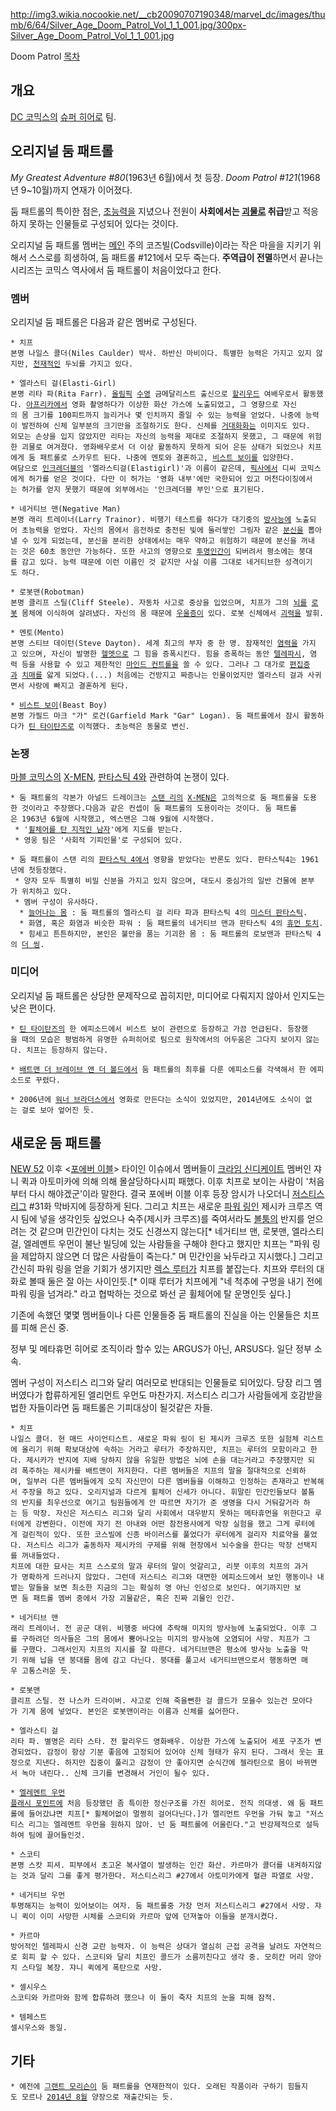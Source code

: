 http://img3.wikia.nocookie.net/__cb20090707190348/marvel_dc/images/thumb/6/64/Silver_Age_Doom_Patrol_Vol_1_1_001.jpg/300px-Silver_Age_Doom_Patrol_Vol_1_1_001.jpg

Doom Patrol
[[목차]]
== 개요 ==
[[DC 코믹스]]의 [[슈퍼 히어로]] 팀.

== 오리지널 둠 패트롤 ==
''My Greatest Adventure #80''(1963년 6월)에서 첫 등장. ''Doom Patrol #121''(1968년 9~10월)까지 연재가 이어졌다.

둠 패트롤의 특이한 점은, [[초능력]]을 지녔으나 전원이 '''사회에서는 [[괴물]]로 취급'''받고 적응하지 못하는 인물들로 구성되어 있다는 것이다.

오리지널 둠 패트롤 멤버는 [[메인]] 주의 코즈빌(Codsville)이라는 작은 마을을 지키기 위해서 스스로를 희생하여, 둠 패트롤 #121에서 모두 죽는다. '''주역급이 전멸'''하면서 끝나는 시리즈는 코믹스 역사에서 둠 패트롤이 처음이었다고 한다.

=== 멤버 ===
오리지널 둠 패트롤은 다음과 같은 멤버로 구성된다.

 * 치프
 본명 나일스 콜더(Niles Caulder) 박사. 하반신 마비이다. 특별한 능력은 가지고 있지 않지만, [[천재]]적인 두뇌를 가지고 있다.

 * 엘라스티 걸(Elasti-Girl)
 본명 리타 파(Rita Farr). [[올림픽]] [[수영]] 금메달리스트 출신으로 [[할리우드]] 여배우로서 활동했다. [[아프리카]]에서 영화 촬영하다가 이상한 화산 가스에 노출되었고, 그 영향으로 자신의 몸 크기를 100피트까지 늘리거나 몇 인치까지 줄일 수 있는 능력을 얻었다. 나중에 능력이 발전하여 신체 일부분의 크기만을 조절하기도 한다. 신체를 [[거대화]]화는 이미지도 있다.
 외모는 손상을 입지 않았지만 리타는 자신의 능력을 제대로 조절하지 못했고, 그 때문에 위험한 괴물로 여겨졌다. 영화배우로서 더 이상 활동하지 못하게 되어 은둔 상태가 되었으나 치프에게 둠 패트롤로 스카우트 된다. 나중에 멘토와 결혼하고, [[비스트 보이]]를 입양한다.
 여담으로 [[인크레더블]]의 '엘라스티걸(Elastigirl)'과 이름이 같은데, [[픽사]]에서 디씨 코믹스에게 허가를 얻은 것이다. 다만 이 허가는 '영화 내부'에만 국한되어 있고 머천다이징에서는 허가를 얻지 못했기 때문에 외부에서는 '인크레더블 부인'으로 표기된다.

 * 네거티브 맨(Negative Man)
 본명 래리 트레이너(Larry Trainor). 비행기 테스트를 하다가 대기중의 [[방사능]]에 노출되어 초능력을 얻었다. 자신의 몸에서 음전하로 충전된 빛에 둘러쌓인 그림자 같은 [[분신]]을 뽑아낼 수 있게 되었는데, 분신을 분리한 상태에서는 매우 약하고 위험하기 때문에 분신을 꺼내는 것은 60초 동안만 가능하다. 또한 사고의 영향으로 [[투명인간]]이 되버려서 평소에는 붕대를 감고 있다. 능력 때문에 이런 이름인 것 같지만 사실 이름 그대로 네거티브한 성격이기도 하다.

 * 로봇맨(Robotman)
 본명 클리프 스틸(Cliff Steele). 자동차 사고로 중상을 입었으며, 치프가 그의 [[뇌]]를 [[로봇]] 몸체에 이식하여 살려냈다. 자신의 몸 때문에 [[우울증]]이 있다. 로봇 신체에서 [[괴력]]을 발휘.

 * 멘토(Mento)
 본명 스티브 데이턴(Steve Dayton). 세계 최고의 부자 중 한 명. 잠재적인 [[염력]]을 가지고 있으며, 자신이 발명한 [[헬멧]]으로 그 힘을 증폭시킨다. 힘을 증폭하는 동안 [[텔레파시]], 염력 등을 사용할 수 있고 제한적인 [[마인드 컨트롤]]을 쓸 수 있다. 그러나 그 대가로 [[편집증]]과 [[치매]]를 앓게 되었다.(...) 처음에는 건방지고 짜증나는 인물이었지만 엘라스티 걸과 사귀면서 사랑에 빠지고 결혼하게 된다.

 * [[비스트 보이]](Beast Boy)
 본명 가필드 마크 "가" 로건(Garfield Mark "Gar" Logan). 둠 패트롤에서 잠시 활동하다가 [[틴 타이탄즈]]로 이적헀다. 초능력은 동물로 변신.

=== 논쟁 ===
[[마블 코믹스]]의 [[X-MEN]], [[판타스틱 4]]와 관련하여 논쟁이 있다.

 * 둠 패트롤의 각본가 아널드 드레이크는 [[스탠 리]]의 [[X-MEN]]은 고의적으로 둠 패트롤을 도용한 것이라고 주장했다.다음과 같은 컨셉이 둠 패트롤의 도용이라는 것이다. 둠 패트롤은 1963년 6월에 시작했고, 엑스맨은 그해 9월에 시작했다.
  * '[[프로페서X|휠체어를 탄 지적인 남자]]'에게 지도를 받는다.
  * 영웅 팀은 '사회적 기피인물'로 구성되어 있다.

 * 둠 패트롤이 스탠 리의 [[판타스틱 4]]에서 영향을 받았다는 반론도 있다. 판타스틱4는 1961년에 첫등장했다.
  * 양자 모두 특별히 비밀 신분을 가지고 있지 않으며, 대도시 중심가의 일반 건물에 본부가 위치하고 있다.
  * 멤버 구성이 유사하다.
   * [[신체변형|늘어나는 몸]] : 둠 패트롤의 엘라스티 걸 리타 파과 판타스틱 4의 [[미스터 판타스틱]].
   * 화염, 혹은 화염과 비슷한 파워 : 둠 패트롤의 네거티브 맨과 판타스틱 4의 [[휴먼 토치]].
   * 힘세고 튼튼하지만, 본인은 불만을 품는 기괴한 몸 : 둠 패트롤의 로보맨과 판타스틱 4의 [[더 씽]].

=== 미디어 ===
오리지널 둠 패트롤은 상당한 문제작으로 꼽히지만, 미디어로 다뤄지지 않아서 인지도는 낮은 편이다.

 * [[틴 타이탄즈]]의 한 에피소드에서 비스트 보이 관련으로 등장하고 가끔 언급된다. 등장했을 때의 모습은 평범하게 유명한 슈퍼히어로 팀으로 원작에서의 어두움은 그다지 보이지 않는다. 치프는 등장하지 않는다.

 * [[배트맨 더 브레이브 앤 더 볼드]]에서 둠 패트롤의 최후를 다룬 에피소드를 각색해서 한 에피소드로 꾸렸다.

 * 2006년에 [[워너 브라더스]]에서 영화로 만든다는 소식이 있었지만, 2014년에도 소식이 없는 걸로 보아 엎어진 듯.

== 새로운 둠 패트롤 ==
[[NEW 52]] 이후 <[[포에버 이블]]> 타이인 이슈에서 멤버들이 [[크라임 신디케이트]] 멤버인 쟈니 퀵과 아토미카에 의해 의해 몰살당하다시피 패했다. 이후 치프로 보이는 사람이 '처음부터 다시 해야겠군'이라 말한다. 결국 포에버 이블 이후 등장 암시가 나오더니 [[저스티스 리그]] #31화 막바지에 등장하게 된다. 그리고 치프는 새로운 [[할 조던(지구-3)|파워 링]]인 제시카 크루즈 역시 팀에 넣을 생각인듯 싶었으나 숙주(제시카 크루즈)를 죽여서라도 [[볼툼]]의 반지를 얻으려는 것 같으며 민간인이 다치는 것도 신경쓰지 않는다[* 네거티브 맨, 로봇맨, 엘라스티 걸, 엘레멘트 우먼이 불난 빌딩에 있는 사람들을 구해야 한다고 했지만 치프는 "파워 링을 제압하지 않으면 더 많은 사람들이 죽는다." 며 민간인을 놔두라고 지시했다.] 그리고 간신히 파워 링을 얻을 기회가 생기지만 [[렉스 루터]]가 치프를 붙잡는다. 치프와 루터의 대화로 볼때 둘은 잘 아는 사이인듯.[* 이때 루터가 치프에게 "네 척추에 구멍을 내기 전에 파워 링을 넘겨라." 라고 협박하는 것으로 봐선 곧 휠체어에 탈 운명인듯 싶다.]

기존에 속했던 몇몇 멤버들이나 다른 인물들중 둠 패트롤의 진실을 아는 인물들은 치프를 피해 은신 중.

정부 및 메타휴먼 히어로 조직이라 할수 있는 ARGUS가 아닌, ARSUS다. 일단 정부 소속.

멤버 구성이 저스티스 리그와 달리 여러모로 반대되는 인물들로 되어있다. 당장 리그 멤버였다가 합류하게된 엘리먼트 우먼도 마찬가지. 저스티스 리그가 사람들에게 호감받을법한 자들이라면 둠 패트롤은 기피대상이 될것같은 자들.

 * 치프
 나일스 콜더. 현 매드 사이언티스트. 새로운 파워 링이 된 제시카 크루즈 또한 실험체 리스트에 올리기 위해 확보대상에 속하는 거라고 루터가 주장하지만, 치프는 루터의 모함이라고 한다. 제시카가 반지에 지배 당하지 않을 유일한 방법은 뇌에 손을 대는거라고 주장했지만 되려 폭주하는 제시카를 배트맨이 저지한다. 다른 멤버들은 치프의 말을 절대적으로 신뢰하며, 일부러 다른 멤버들에게 오직 자신만이 다른 멤버들을 이해하고 인정하는 존재라고 반복해서 주장을 하고 있다. 오리지널과 다르게 휠체어 신세가 아니다. 휘말린 민간인들보다 볼툼의 반지를 최우선으로 여기고 팀원들에게 안 따르면 자기가 준 생명을 다시 거둬갈거라 하는 등 막장. 자신은 저스티스 리그와 달리 사회에서 대우받지 못하는 메타휴먼을 위한다고 루터에게 강변한다. 이전에 자기 전 아내와 어떤 참전용사에게 막장 실험을 했고 그게 루터에게 걸린적이 있다. 또한 코스빌에 신종 바이러스를 풀었다가 루터에게 걸리자 치료약을 풀었다. 저스티스 리그가 출동하자 제시카의 구제를 위해 현장에서 뇌수술을 한다는 막장 선택지를 꺼내들었다.
 치프에 대한 묘사는 치프 스스로의 말과 루터의 말이 엇갈리고, 리붓 이후의 치프의 과거가 명확하게 드러나지 않았다. 그런데 저스티스 리그와 대면한 에피소드에서 보인 행동이나 내뱉는 말들을 보면 최소한 지금의 그는 확실히 영 아닌 인성으로 보인다. 여기까지만 보면 둠 패트롤 멤버 중에서 가장 괴물같은, 혹은 진짜 괴물인 인간.

 * 네거티브 맨
 래리 트레이너. 전 공군 대위. 비행중 바다에 추락해 미지의 방사능에 노출되었다. 이후 그를 구하려던 의사들은 그의 몸에서 뿜어나오는 미지의 방사능에 오염되어 사망. 치프가 그를 구했다. 그래서인지 치프의 지시를 잘 따른다. 네거티브맨은 평소에 방사능 노출을 막기 위해 납을 댄 붕대를 몸에 감고 다닌다. 붕대를 풀고서 네거티브맨으로서 행동하면 매우 고통스러운 듯.

 * 로봇맨
 클리프 스틸. 전 나스카 드라이버. 사고로 인해 죽을뻔한 걸 콜드가 모을수 있는건 모아다가 기계 몸에 넣었다. 본인은 로봇맨이라는 이름과 신체를 싫어한다.

 * 엘라스티 걸
 리타 파. 별명은 리타 스타. 전 할리우드 영화배우. 이상한 가스에 노출되어 세포 구조가 변경되었다. 감정이 항상 기분 좋음에 고정되어 있어야 신체 형태가 유지 된다. 그래서 웃는 표정으로 지낸다. 하지만 집중이 풀리고 감정이 안 좋아지면 순식간에 젤라틴으로 몸이 바뀌면서 녹아 내린다.. 신체 크기를 변경해서 거인이 될수 있다.

 * [[엘레멘트 우먼]]
 [[플래시 포인트]]에 처음 등장했던 좀 특이한 정신구조를 가진 히어로. 전직 의대생. 왜 둠 패트롤에 들어갔냐면 치프[* 휠체어없이 멀쩡히 걸어다닌다.]가 엘리먼트 우먼을 가둬 놓고 "저스티스 리그는 엘레멘트 우먼을 원하지 않아. 넌 둠 패트롤에 어울린다."고 반강제적으로 설득하여 팀에 끌어들인것.

 * 스코티
 본명 스캇 피셔. 피부에서 초고온 복사열이 발생하는 인간 화산. 카르마가 콜더를 내켜하지않는 것과 달리 그를 좋게 평가한다. 저스티스리그 #27에서 아토미카에게 혈관 파열로 사망.

 * 네거티브 우먼
 투명해지는 능력이 있어보이는 여자. 둠 패트롤중 가장 먼저 저스티스리그 #27에서 사망. 쟈니 퀵이 이미 사망한 시체를 스코티와 카르마 앞에 던져놓아 이들을 분개시켰다.

 * 카르마
 방어적인 텔레파시 신경 교란 능력자. 이 능력은 상대가 열심히 근접 공격을 날려도 자연적으로 회피 할 수 있다. 스코티와 달리 치프인 콜드가 소름끼친다고 생각 중. 모히칸 머리 양아치 스타일 복장. 쟈니 퀵에게 폭탄으로 사망. 

 * 셀시우스
 스코티와 카르마와 함께 합류하려 했으나 이 둘이 죽자 치프의 눈을 피해 잠적.

 * 템페스트
 셀시우스와 동일.
== 기타 ==

 * 예전에 [[그랜트 모리슨]]이 둠 패트롤을 연재한적이 있다. 오래된 작품이라 구하기 힘들지도 모르나 [http://www.amazon.com/Doom-Patrol-Omnibus-Grant-Morrison/dp/1401245625/ref=sr_1_2?ie=UTF8&qid=1397847690&sr=8-2&keywords=doom+patrol 2014년 8월] 양장으로 재출간되는 듯.
